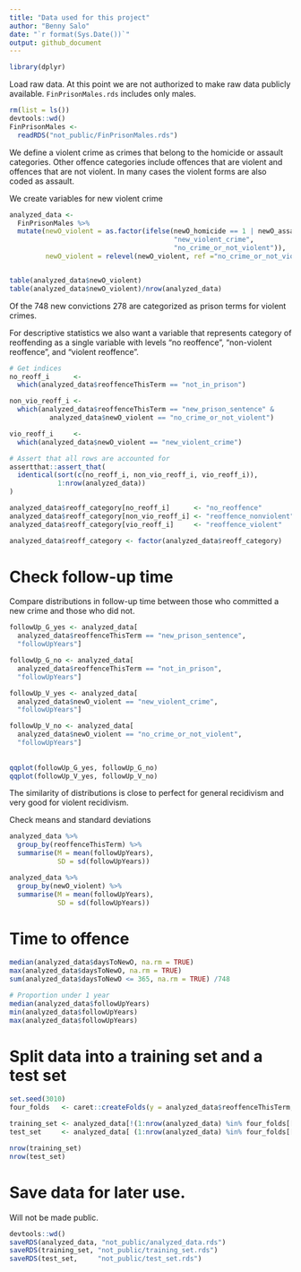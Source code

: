 ```yaml
---
title: "Data used for this project"
author: "Benny Salo"
date: "`r format(Sys.Date())`"
output: github_document
---
```



```r
library(dplyr)
```

Load raw data. At this point we are not authorized to make raw data publicly available. `FinPrisonMales.rds` includes only males.

```r
rm(list = ls())
devtools::wd()
FinPrisonMales <- 
  readRDS("not_public/FinPrisonMales.rds")
```

We define a violent crime as crimes that belong to the homicide or assault categories. Other offence categories include offences that are violent and offences that are not violent. In many cases the violent forms are also coded as assault. 

We create variables for new violent crime 

```r
analyzed_data <- 
  FinPrisonMales %>% 
  mutate(newO_violent = as.factor(ifelse(newO_homicide == 1 | newO_assault == 1, 
                                         "new_violent_crime", 
                                         "no_crime_or_not_violent")),
         newO_violent = relevel(newO_violent, ref ="no_crime_or_not_violent"))


table(analyzed_data$newO_violent)
table(analyzed_data$newO_violent)/nrow(analyzed_data)
```

Of the 748 new convictions 278 are categorized as prison terms for violent crimes.

For descriptive statistics we also want a variable that represents category of reoffending as a single variable with levels "no reoffence", "non-violent reoffence", and "violent reoffence".

```r
# Get indices
no_reoff_i      <- 
  which(analyzed_data$reoffenceThisTerm == "not_in_prison")

non_vio_reoff_i <- 
  which(analyzed_data$reoffenceThisTerm == "new_prison_sentence" &
          analyzed_data$newO_violent == "no_crime_or_not_violent")

vio_reoff_i     <-
  which(analyzed_data$newO_violent == "new_violent_crime")

# Assert that all rows are accounted for
assertthat::assert_that(
  identical(sort(c(no_reoff_i, non_vio_reoff_i, vio_reoff_i)),
            1:nrow(analyzed_data))
)

analyzed_data$reoff_category[no_reoff_i]      <- "no_reoffence"
analyzed_data$reoff_category[non_vio_reoff_i] <- "reoffence_nonviolent"
analyzed_data$reoff_category[vio_reoff_i]     <- "reoffence_violent"

analyzed_data$reoff_category <- factor(analyzed_data$reoff_category)

```


# Check follow-up time

Compare distributions in follow-up time between those who committed a new crime and those who did not.

```r
followUp_G_yes <- analyzed_data[
  analyzed_data$reoffenceThisTerm == "new_prison_sentence",
  "followUpYears"]

followUp_G_no <- analyzed_data[
  analyzed_data$reoffenceThisTerm == "not_in_prison",
  "followUpYears"]

followUp_V_yes <- analyzed_data[
  analyzed_data$newO_violent == "new_violent_crime",
  "followUpYears"]

followUp_V_no <- analyzed_data[
  analyzed_data$newO_violent == "no_crime_or_not_violent",
  "followUpYears"]
  
  
qqplot(followUp_G_yes, followUp_G_no)
qqplot(followUp_V_yes, followUp_V_no)
```

The similarity of distributions is close to perfect for general recidivism and very good for violent recidivism.

Check means and standard deviations

```r
analyzed_data %>% 
  group_by(reoffenceThisTerm) %>% 
  summarise(M = mean(followUpYears),
            SD = sd(followUpYears))

analyzed_data %>% 
  group_by(newO_violent) %>% 
  summarise(M = mean(followUpYears),
            SD = sd(followUpYears))

```

# Time to offence

```r
median(analyzed_data$daysToNewO, na.rm = TRUE) 
max(analyzed_data$daysToNewO, na.rm = TRUE) 
sum(analyzed_data$daysToNewO <= 365, na.rm = TRUE) /748

# Proportion under 1 year
median(analyzed_data$followUpYears)
min(analyzed_data$followUpYears)
max(analyzed_data$followUpYears)
```


# Split data into a training set and a test set

```r
set.seed(3010)
four_folds   <- caret::createFolds(y = analyzed_data$reoffenceThisTerm, k = 4)

training_set <- analyzed_data[!(1:nrow(analyzed_data) %in% four_folds[[4]]), ]
test_set     <- analyzed_data[ (1:nrow(analyzed_data) %in% four_folds[[4]]), ]

nrow(training_set)
nrow(test_set)

```


# Save data for later use. 
Will not be made public.
```r
devtools::wd()
saveRDS(analyzed_data, "not_public/analyzed_data.rds")
saveRDS(training_set, "not_public/training_set.rds")
saveRDS(test_set,     "not_public/test_set.rds")
```





